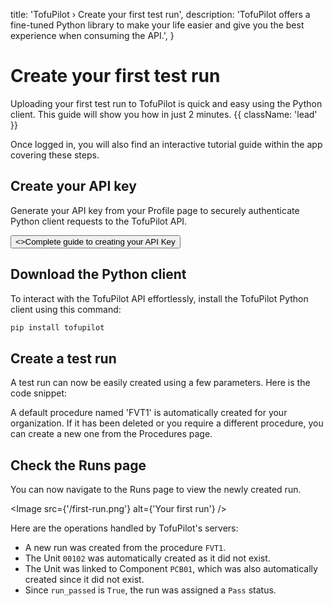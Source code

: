   title: 'TofuPilot › Create your first test run',
  description:
    'TofuPilot offers a fine-tuned Python library to make your life easier and give you the best experience when consuming the API.',
}

# Create your first test run

Uploading your first test run to TofuPilot is quick and easy using the Python client. This guide will show you how in just 2 minutes. {{ className: 'lead' }}

<Note>
  Once logged in, you will also find an interactive tutorial guide within the
  app covering these steps.
</Note>

## Create your API key

Generate your API key from your Profile page to securely authenticate Python client requests to the TofuPilot API.

<div className="not-prose">
  <Button href="/api-key" variant="text" arrow="right">
    <>Complete guide to creating your API Key</>
  </Button>
</div>

## Download the Python client

To interact with the TofuPilot API effortlessly, install the TofuPilot Python client using this command:

```bash {{ title: 'bash' }}
pip install tofupilot
```

## Create a test run

A test run can now be easily created using a few parameters. Here is the code snippet:

<PythonExample path="create_run_basic.py" />

<Note>
  A default procedure named 'FVT1' is automatically created for your
  organization. If it has been deleted or you require a different procedure, you
  can create a new one from the Procedures page.
</Note>

## Check the Runs page

You can now navigate to the Runs page to view the newly created run.

<Image src={'/first-run.png'} alt={'Your first run'} />

Here are the operations handled by TofuPilot's servers:

- A new run was created from the procedure `FVT1`.
- The Unit `00102` was automatically created as it did not exist.
- The Unit was linked to Component `PCB01`, which was also automatically created since it did not exist.
- Since `run_passed` is `True`, the run was assigned a `Pass` status.
